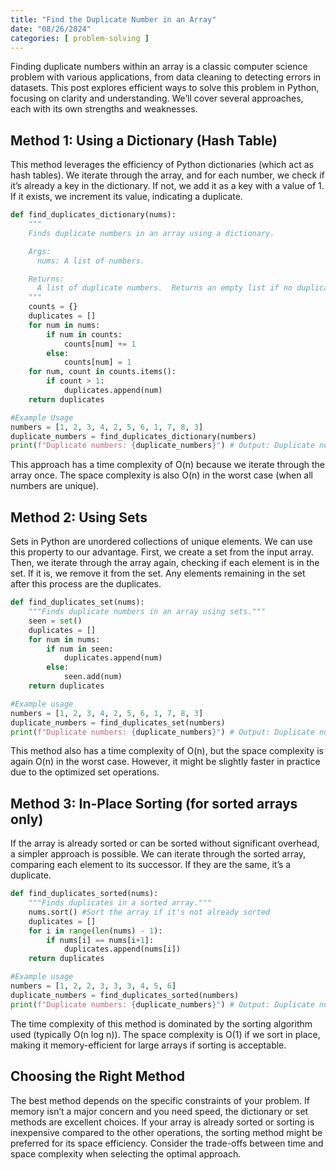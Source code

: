 ```yaml
---
title: "Find the Duplicate Number in an Array"
date: "08/26/2024"
categories: [ problem-solving ]
---
```


Finding duplicate numbers within an array is a classic computer science problem with various applications, from data cleaning to detecting errors in datasets.  This post explores efficient ways to solve this problem in Python, focusing on clarity and understanding.  We'll cover several approaches, each with its own strengths and weaknesses.


## Method 1: Using a Dictionary (Hash Table)

This method leverages the efficiency of Python dictionaries (which act as hash tables). We iterate through the array, and for each number, we check if it's already a key in the dictionary. If not, we add it as a key with a value of 1. If it exists, we increment its value, indicating a duplicate.

```python
def find_duplicates_dictionary(nums):
    """
    Finds duplicate numbers in an array using a dictionary.

    Args:
      nums: A list of numbers.

    Returns:
      A list of duplicate numbers.  Returns an empty list if no duplicates are found.
    """
    counts = {}
    duplicates = []
    for num in nums:
        if num in counts:
            counts[num] += 1
        else:
            counts[num] = 1
    for num, count in counts.items():
        if count > 1:
            duplicates.append(num)
    return duplicates

#Example Usage
numbers = [1, 2, 3, 4, 2, 5, 6, 1, 7, 8, 3]
duplicate_numbers = find_duplicates_dictionary(numbers)
print(f"Duplicate numbers: {duplicate_numbers}") # Output: Duplicate numbers: [1, 2, 3]

```

This approach has a time complexity of O(n) because we iterate through the array once. The space complexity is also O(n) in the worst case (when all numbers are unique).


## Method 2: Using Sets

Sets in Python are unordered collections of unique elements.  We can use this property to our advantage.  First, we create a set from the input array.  Then, we iterate through the array again, checking if each element is in the set. If it is, we remove it from the set.  Any elements remaining in the set after this process are the duplicates.


```python
def find_duplicates_set(nums):
    """Finds duplicate numbers in an array using sets."""
    seen = set()
    duplicates = []
    for num in nums:
        if num in seen:
            duplicates.append(num)
        else:
            seen.add(num)
    return duplicates

#Example usage
numbers = [1, 2, 3, 4, 2, 5, 6, 1, 7, 8, 3]
duplicate_numbers = find_duplicates_set(numbers)
print(f"Duplicate numbers: {duplicate_numbers}") # Output: Duplicate numbers: [2, 1, 3]

```

This method also has a time complexity of O(n), but the space complexity is again O(n) in the worst case.  However, it might be slightly faster in practice due to the optimized set operations.


## Method 3:  In-Place Sorting (for sorted arrays only)


If the array is already sorted or can be sorted without significant overhead, a simpler approach is possible.  We can iterate through the sorted array, comparing each element to its successor. If they are the same, it's a duplicate.

```python
def find_duplicates_sorted(nums):
    """Finds duplicates in a sorted array."""
    nums.sort() #Sort the array if it's not already sorted
    duplicates = []
    for i in range(len(nums) - 1):
        if nums[i] == nums[i+1]:
            duplicates.append(nums[i])
    return duplicates

#Example usage
numbers = [1, 2, 2, 3, 3, 3, 4, 5, 6]
duplicate_numbers = find_duplicates_sorted(numbers)
print(f"Duplicate numbers: {duplicate_numbers}") # Output: Duplicate numbers: [2, 3]
```

The time complexity of this method is dominated by the sorting algorithm used (typically O(n log n)).  The space complexity is O(1) if we sort in place, making it memory-efficient for large arrays if sorting is acceptable.


## Choosing the Right Method

The best method depends on the specific constraints of your problem.  If memory isn't a major concern and you need speed, the dictionary or set methods are excellent choices.  If your array is already sorted or sorting is inexpensive compared to the other operations, the sorting method might be preferred for its space efficiency.  Consider the trade-offs between time and space complexity when selecting the optimal approach.

